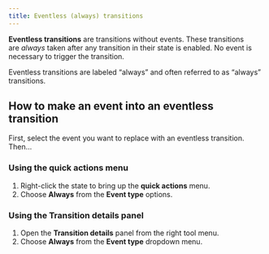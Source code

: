 ```yaml
---
title: Eventless (always) transitions
---
```


**Eventless transitions** are transitions without events. These transitions are *always* taken after any transition in their state is enabled. No event is necessary to trigger the transition.

Eventless transitions are labeled “always” and often referred to as “always” transitions.

<!--TODO: Why you might use an eventless transition with example.-->

## How to make an event into an eventless transition

First, select the event you want to replace with an eventless transition. Then…

### Using the **quick actions** menu

1. Right-click the state to bring up the **quick actions** menu.
2. Choose **Always** from the **Event type** options.

### Using the **Transition details** panel
1. Open the **Transition details** panel from the right tool menu.
2. Choose **Always** from the **Event type** dropdown menu.
